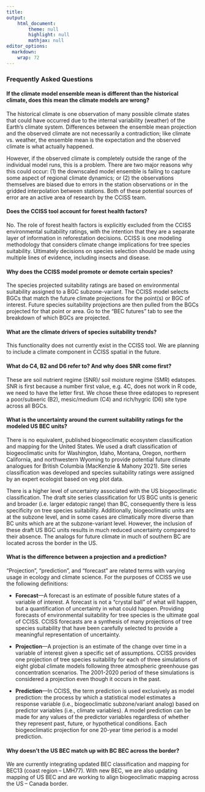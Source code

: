 ```yaml
---
title: 
output: 
    html_document:
        theme: null
        highlight: null
        mathjax: null
editor_options: 
  markdown: 
    wrap: 72
---
```


### Frequently Asked Questions

#### If the climate model ensemble mean is different than the historical climate, does this mean the climate models are wrong?

The historical climate is one observation of many possible climate
states that could have occurred due to the internal variability
(weather) of the Earth’s climate system. Differences between the
ensemble mean projection and the observed climate are not necessarily a
contradiction; like climate vs. weather, the ensemble mean is the
expectation and the observed climate is what actually happened.

However, if the observed climate is completely outside the range of the
individual model runs, this is a problem. There are two major reasons
why this could occur: (1) the downscaled model ensemble is failing to
capture some aspect of regional climate dynamics; or (2) the
observations themselves are biased due to errors in the station
observations or in the gridded interpolation between stations. Both of
these potential sources of error are an active area of research by the
CCISS team.

#### Does the CCISS tool account for forest health factors?

No. The role of forest health factors is explicitly excluded from the
CCISS environmental suitability ratings, with the intention that they
are a separate layer of information in reforestation decisions. CCISS is
one modeling methodology that considers climate change implications for
tree species suitability. Ultimately decisions on species selection
should be made using multiple lines of evidence, including insects and
disease.

#### Why does the CCISS model promote or demote certain species?

The species projected suitability ratings are based on environmental
suitability assigned to a BGC subzone-variant. The CCISS model selects
BGCs that match the future climate projections for the point(s) or BGC
of interest. Future species suitability projections are then pulled from
the BGCs projected for that point or area. Go to the “BEC futures” tab
to see the breakdown of which BGCs are projected.

#### What are the climate drivers of species suitability trends?

This functionality does not currently exist in the CCISS tool. We are
planning to include a climate component in CCISS spatial in the future.

#### What do C4, B2 and D6 refer to? And why does SNR come first?

These are soil nutrient regime (SNR)/ soil moisture regime (SMR)
edatopes. SNR is first because a number first value, e.g. 4C, does not
work in R code, we need to have the letter first. We chose these three
edatopes to represent a poor/subxeric (B2), mesic/medium (C4) and
rich/hygric (D6) site type across all BGCs.

#### What is the uncertainty around the current suitability ratings for the modeled US BEC units?

There is no equivalent, published biogeoclimatic ecosystem
classification and mapping for the United States. We used a draft
classification of biogeoclimatic units for Washington, Idaho, Montana,
Oregon, northern California, and northwestern Wyoming to provide
potential future climate analogues for British Columbia (MacKenzie &
Mahony 2021). Site series classification was developed and species
suitability ratings were assigned by an expert ecologist based on veg
plot data.

There is a higher level of uncertainty associated with the US
biogeoclimatic classification. The draft site series classification for
US BGC units is generic and broader (i.e. larger edatopic range) than
BC, consequently there is less specificity on tree species suitability.
Additionally, biogeoclimatic units are at the subzone level, and in some
cases are climatically more diverse than BC units which are at the
subzone-variant level. However, the inclusion of these draft US BGC
units results in much reduced uncertainty compared to their absence. The
analogs for future climate in much of southern BC are located across the
border in the US.

#### What is the difference between a projection and a prediction?

“Projection”, “prediction”, and “forecast” are related terms with
varying usage in ecology and climate science. For the purposes of CCISS
we use the following definitions:

-   **Forecast**—A forecast is an estimate of possible future states of
    a variable of interest. A forecast is not a “crystal ball” of what
    will happen, but a quantification of uncertainty in what could
    happen. Providing forecasts of environmental suitability for tree
    species is the ultimate goal of CCISS. CCISS forecasts are a
    synthesis of many projections of tree species suitability that have
    been carefully selected to provide a meaningful representation of
    uncertainty.

-   **Projection**—A projection is an estimate of the change over time
    in a variable of interest given a specific set of assumptions. CCISS
    provides one projection of tree species suitability for each of
    three simulations of eight global climate models following three
    atmospheric greenhouse gas concentration scenarios. The 2001-2020
    period of these simulations is considered a projection even though
    it occurs in the past.

-   **Prediction**—In CCISS, the term prediction is used exclusively as
    model prediction: the process by which a statistical model estimates
    a response variable (i.e., biogeoclimatic subzone/variant analog)
    based on predictor variables (i.e., climate variables). A model
    prediction can be made for any values of the predictor variables
    regardless of whether they represent past, future, or hypothetical
    conditions. Each biogeoclimatic projection for one 20-year time
    period is a model prediction.

#### Why doesn’t the US BEC match up with BC BEC across the border?

We are currently integrating updated BEC classification and mapping for
BEC13 (coast region – LMH77). With new BEC, we are also updating mapping
of US BEC and are working to align biogeoclimatic mapping across the US
– Canada border.
